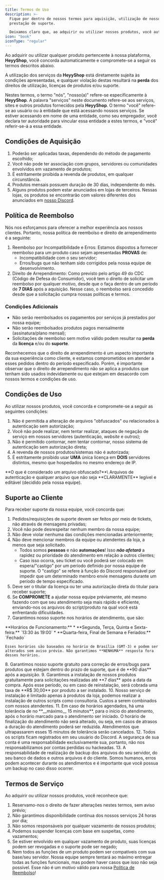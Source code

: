 ```yaml
---
title: Termos de Uso
description: >-
  Fique por dentro de nossos termos para aquisição, utilização de nossos serviços e
  prestação de suporte.

  Deixamos claro que, ao adquirir ou utilizar nossos produtos, você automaticamente concorda com os termos descritos nesta página.
icon: "book"
iconType: "regular"
---
```


Ao adquirir ou utilizar qualquer produto pertencente à nossa plataforma, **HeyyShop**, você concorda automaticamente e compromete-se a seguir os termos descritos abaixo.

A utilização dos serviços da **HeyyShop** está diretamente sujeita às condições apresentadas, e qualquer violação destas resultará na **perda** dos direitos de utilização, licenças de produtos e/ou suporte.

Nestes termos, o termo "nós", "nosso(a)" refere-se especificamente à **HeyyShop**. A palavra "serviços" neste documento refere-se aos serviços, sites e outros produtos fornecidos pela **HeyyShop**. O termo "você" refere-se ao usuário ou à entidade que está acessando nossos serviços. Se estiver acessando em nome de uma entidade, como seu empregador, você declara ter autoridade para vincular essa entidade a estes termos, e "você" referir-se-á a essa entidade.

## Condições de Aquisição

1. Poderão ser aplicadas taxas, dependendo do método de pagamento escolhido;
2. Você não pode ter associação com grupos, servidores ou comunidades envolvidos em vazamento de produtos;
3. É estritamente proibida a revenda de produtos, em qualquer circunstância.
4. Produtos mensais possuem duração de 30 dias, independente do mês.
5. Alguns produtos podem estar anunciados em lojas de terceiros. Nessas lojas, os produtos se encontrarão com valores diferentes dos anunciados em [nosso Discord](https://discord.gg/2TuJwmnBWW).

## Política de Reembolso

Nós nos esforçamos para oferecer a melhor experiência aos nossos clientes. Portanto, nossa política de reembolso e direito de arrependimento é a seguinte:

1. Reembolso por Incompatibilidade e Erros: Estamos dispostos a fornecer reembolso para um produto caso sejam apresentadas **PROVAS** de:
   * Incompatibilidade com o seu servidor;
   * Erros/bugs que não tenham sido corrigidos pela nossa equipe de desenvolvimento.
2. Direito de Arrependimento: Como previsto pelo artigo 49 do CDC (Código de Defesa do Consumidor), você tem o direito de solicitar um reembolso por qualquer motivo, desde que o faça dentro de um período de **7 DIAS** após a aquisição. Nesse caso, o reembolso será concedido desde que a solicitação cumpra nossas políticas e termos.

### Condições Adicionais

* Não serão reembolsados os pagamentos por serviços já prestados por nossa equipe;
* Não serão reembolsados produtos pagos mensalmente (assinatura/plano mensal);
* Solicitações de reembolso sem motivo válido podem resultar na **perda** da **licença** e/ou do **suporte**.

Reconhecemos que o direito de arrependimento é um aspecto importante da sua experiência como cliente, e estamos comprometidos em atender a esses pedidos dentro do período especificado. Porém, é importante observar que o direito de arrependimento não se aplica a produtos que tenham sido usados indevidamente ou que estejam em desacordo com nossos termos e condições de uso.

## Condições de Uso

Ao utilizar nossos produtos, você concorda e compromete-se a seguir as seguintes condições:

1. Não é permitida a alteração de arquivos "obfuscados" ou relacionados à autenticação sem autorização;
2. Você não pode realizar, nem tentar realizar, ataques de negação de serviço em nossos servidores (autenticação, _website_ e outros);
3. Não é permitido contornar, nem tentar contornar, nosso sistema de autenticação sem autorização direta;
4. A revenda de nossos produtos/sistemas não é autorizada;
5. É estritamente proibido usar **UMA** única licença em **DOIS** servidores distintos, mesmo que hospedados no mesmo endereço de IP.

<Note>
**O que é considerado um arquivo obfuscado?**\
Arquivos de autenticação e qualquer arquivo que não seja **CLARAMENTE** legível e editável (decidido pela nossa equipe).
</Note>

## Suporte ao Cliente

Para receber suporte da nossa equipe, você concorda que:

1. Pedidos/requisições de suporte devem ser feitos por meio de tickets, não através de mensagens privadas;
2. Você não pode desrespeitar nenhum membro da nossa equipe;
3. Não deve violar nenhuma das condições mencionadas anteriormente;
4. Não deve mencionar membros da equipe ou atendentes da loja, a menos que seja solicitado.
   * Todos somos **pessoas** e não **automações**! Isso _**não afetará**_ a rapidez ou prioridade do atendimento em relação a outros clientes;
   * Caso isso ocorra, seu ticket ou você poderá ser colocado em espera/"castigo" por um período definido por nossa equipe de suporte. O "castigo" se refere à função do Discord responsável por impedir que um determinado membro envie mensagens durante um período de tempo especificado.
5. Deve ser o titular da licença ou ter uma autorização direta do titular para receber suporte;
6. Se **COMPROMETE** a ajudar nossa equipe préviamente, até mesmo fazendo com que seu atendimento seja mais rápido e eficiente, enviando-nos os arquivos do script/produto na qual você está enfrentando dificuldades.
7. Garantimos nosso suporte nos horários de atendimento, que são:
<Info>
	**Horários de Funcionamento:**
   	* **Segunda, Terça, Quinta e Sexta-feira:** `13:30 às 19:00`
   	* **Quarta-feira, Final de Semana e Feriados:** `Fechado`
	
	Esses horários são baseados no horário de Brasília (GMT-3) e podem ser alterados sem aviso prévio. Não garantimos **NENHUMA** resposta fora desses horários.
</Info>
8. Garantimos nosso suporte gratuito para correção de erros/bugs para produtos que estejam dentro do prazo de suporte, que é de **90 dias** após a aquisição.
9. Garantimos a instalação de nossos produtos gratuitamente para solicitações realizadas até **7 dias** após a data da compra. Após esse período, ou em caso de reinstalação, será cobrada uma taxa de **R$ 30,00** por produto a ser instalado.
10. Nosso serviço de instalação é limitado apenas à produtos da loja, podemos realizar a instalação de outros scripts como consultoria. Custos a serem combinados com nossos atendentes.
11. Em caso de horários agendados, há uma tolerância de no **__máximo__ 15 minutos**, para o início do atendimento, após o horário marcado para o atendimento ser iniciado. O horário de finalização do atendimento não será alterado, ou seja, em casos de atrasos a duração do atendimento poderá ser reduzida. Atendimentos que ultrapassarem esses 15 minutos de tolerância serão cancelados.
12. Todos os scripts ficam registrados em seu usuário do Discord. A segurança de sua conta é uma responsabilidade exclusivamente sua, portanto, não nos responsabilizamos por contas perdidas ou hackeadas. 
13. A responsabilidade de realização de backup dos arquivos do seu servidor, do seu banco de dados e outros arquivos é do cliente. Somos humanos, erros podem acontecer durante os atendimentos e é importante que você possua um backup no caso disso ocorrer.

## Termos de Serviço

Ao adquirir ou utilizar nossos produtos, você reconhece que:

1. Reservamo-nos o direito de fazer alterações nestes termos, sem aviso prévio;
2. Não garantimos disponibilidade contínua dos nossos serviços 24 horas por dia;
3. Não somos responsáveis por qualquer vazamento de nossos produtos;
4. Podemos suspender licenças com base em suspeitas, como vazamentos;
5. Se estiver envolvido em qualquer vazamento de produto, suas licenças podem ser revogadas e o suporte pode ser negado;
6. Nem todos as funções de um produto podem ser compatíveis com sua base/seu servidor. Nossa equipe sempre tentará ao máximo entregar todas as funções funcionais, mas podem haver casos que isso não seja possível. Esse não é um motivo válido para nossa [Política de Reembolso](#politica-de-reembolso)!